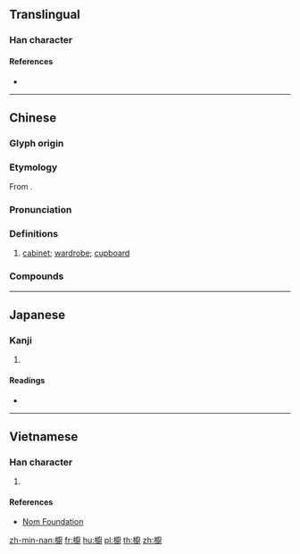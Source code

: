 {{character info/new}}
{{also|橱|櫉}}
==Translingual==

===Han character===
{{Han char|rn=75|rad=木|as=15|sn=19|four=40940|canj=DIGI|ids=⿰木廚}}

====References====
* {{Han ref|kx=0561.111|hdz=21315.050|uh=6AE5|ud=27365|bh=C36F|bd=50031}}

----

==Chinese==
{{zh-forms|s=橱}}

===Glyph origin===
{{Han etym}}

===Etymology===
From {{och-l|廚}}.

===Pronunciation===
{{zh-pron
|m=chú,er=y
|c=cyu4
|mn=tû
|mn-t=du5
|mc=
|oc=y
|ma=
|cat=n
}}

===Definitions===
{{zh-hanzi}}

# [[cabinet]]; [[wardrobe]]; [[cupboard]]

===Compounds===
{{zh-der|兩腳書櫥|壁櫥|櫥窗設計|櫥窗|書櫥|時事櫥窗|民主櫥窗|櫃櫥|櫥櫃|衣櫥}}

----

==Japanese==

===Kanji===
{{ja-kanji|grade=|rs=木15}}

# {{defn|lang=ja|sort=木15}}

====Readings====
* {{ja-readings|on=[[ちゅ]] (chu)|kun=[[ひつ]] (hitsu)}}

----

==Vietnamese==

===Han character===
{{vi-readings|rs=木15| hanviet = trù}}

# {{defn|lang=vi|sort=木15}}

====References====
*[http://nomfoundation.org/common/nom_details.php?codepoint=6ae5 Nom Foundation]

[[zh-min-nan:櫥]]
[[fr:櫥]]
[[hu:櫥]]
[[pl:櫥]]
[[th:櫥]]
[[zh:櫥]]